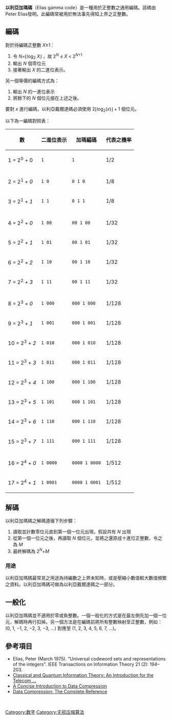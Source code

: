 {{多個問題|
{{dead end|time=2015-06-29T18:24:15+00:00}}
{{Notability Unreferenced |time=2015-07-29T21:34:02+00:00}}
}}
{{TA
|G1=IT
|G2=通訊學
|G3=Math
}}
'''以利亞加瑪碼'''（Elias gamma code）是一種用於正整數之通用編碼。該碼由Peter Elias發明。此編碼常被用於無法事先得知上界之正整數。

== 編碼 ==
對於待編碼正整數 ''X''≥1：
# 令 ''N''=⌊log<sub>2</sub> ''X''⌋ ，故 2<sup>''N''</sup> ≤ ''X'' < 2<sup>''N''+1</sup>
# 輸出 ''N'' 個零位元
# 接著輸出 ''X'' 的二進位表示。

另一個等價的編碼方式為：
# 輸出 ''N'' 的一進位表示
# 將餘下的 ''N'' 個位元接在上述之後。

要對 <math>x</math> 進行編碼，以利亞戴爾達碼必須使用 <math>2 \lfloor \log_2(x) \rfloor  + 1</math> 個位元。

以下為一編碼對照表：

{| class=wikitable
! 數 !! 二進位表示 !! 加瑪編碼 !! 代表之機率
|-
| 1 = 2<sup>0</sup> + 0 || <code>1</code> || <code>1</code> || 1/2
|-
|colspan=4|
|-
| 2 = 2<sup>1</sup> + ''0'' || <code>1 0</code> || <code>0 1 0</code> || 1/8
|-
| 3 = 2<sup>1</sup> + ''1'' || <code>1 1</code> || <code>0 1 1</code> || 1/8
|-
|colspan=4|
|-
| 4 = 2<sup>2</sup> + ''0'' || <code>1 00</code> || <code>00 1 00</code> || 1/32
|-
| 5 = 2<sup>2</sup> + ''1'' || <code>1 01</code> || <code>00 1 01</code> || 1/32
|-
| 6 = 2<sup>2</sup> + ''2'' || <code>1 10</code> || <code>00 1 10</code> || 1/32
|-
| 7 = 2<sup>2</sup> + ''3'' || <code>1 11</code> || <code>00 1 11</code> || 1/32
|-
|colspan=4|
|-
| 8 = 2<sup>3</sup> + ''0'' || <code>1 000</code> || <code>000 1 000</code> || 1/128
|-
| 9 = 2<sup>3</sup> + ''1'' || <code>1 001</code> || <code>000 1 001</code> || 1/128
|-
| 10 = 2<sup>3</sup> + ''2'' || <code>1 010</code> || <code>000 1 010</code> || 1/128
|-
| 11 = 2<sup>3</sup> + ''3'' || <code>1 011</code> || <code>000 1 011</code> || 1/128
|-
| 12 = 2<sup>3</sup> + ''4'' || <code>1 100</code> || <code>000 1 100</code> || 1/128
|-
| 13 = 2<sup>3</sup> + ''5'' || <code>1 101</code> || <code>000 1 101</code> || 1/128
|-
| 14 = 2<sup>3</sup> + ''6'' || <code>1 110</code> || <code>000 1 110</code> || 1/128
|-
| 15 = 2<sup>3</sup> + ''7'' || <code>1 111</code> || <code>000 1 111</code> || 1/128
|-
|colspan=4|
|-
| 16 = 2<sup>4</sup> + ''0'' || <code>1 0000</code> || <code>0000 1 0000</code> || 1/512
|-
| 17 = 2<sup>4</sup> + ''1'' || <code>1 0001</code> || <code>0000 1 0001</code> || 1/512
|}

== 解碼 ==
以利亞加瑪碼之解碼遵循下列步驟：
# 讀取並計數零位元直到第一個一位元出現，假設共有 ''N'' 出現
# 從第一個一位元之後，再讀取 ''N'' 個位元，並將之還原成十進位正整數，令之為 ''M''
# 最終解碼為 2<sup>''N''</sup>+''M''

=== 用途 ===
以利亞加瑪碼最常見之用途為待編數之上界未知時，或是壓縮小數值較大數值頻繁之資料。以利亞加瑪碼可做為以利亞戴爾達碼之一部分。

== 一般化 ==
以利亞加瑪碼並不適用於零或負整數。一個一般化的方式是在最左側先加一個一位元，解碼時再行扣掉。另一個方法是在編碼前將所有整數映射至正整數，例如：(0, 1, −1, 2, −2, 3, −3, ...) 對應至 (1, 2, 3, 4, 5, 6, 7, ...)。

== 參考項目 ==
*Elias, Peter (March 1975). "Universal codeword sets and representations of the integers". IEEE Transactions on Information Theory 21 (2): 194–203.
*[https://books.google.com.tw/books?id=m1u2eo5WweYC&pg=PA181&dq=Elias+gamma+code&hl=zh-TW&sa=X&ei=piWZVbxNhLGYBdvKttAI&ved=0CC0Q6AEwAg#v=onepage&q=Elias%20gamma%20code&f=false Classical and Quantum Information Theory: An Introduction for the Telecom ...]{{Wayback|url=https://books.google.com.tw/books?id=m1u2eo5WweYC&pg=PA181&dq=Elias+gamma+code&hl=zh-TW&sa=X&ei=piWZVbxNhLGYBdvKttAI&ved=0CC0Q6AEwAg#v=onepage&q=Elias%20gamma%20code&f=false |date=20150706075250 }}
*[https://books.google.com.tw/books?id=mnpeizY0btYC&pg=PA31&dq=Elias+gamma+code&hl=zh-TW&sa=X&ei=piWZVbxNhLGYBdvKttAI&ved=0CDUQ6AEwAw#v=onepage&q=Elias%20gamma%20code&f=false A Concise Introduction to Data Compression]{{Wayback|url=https://books.google.com.tw/books?id=mnpeizY0btYC&pg=PA31&dq=Elias+gamma+code&hl=zh-TW&sa=X&ei=piWZVbxNhLGYBdvKttAI&ved=0CDUQ6AEwAw#v=onepage&q=Elias%20gamma%20code&f=false |date=20150706110455 }}
*[https://books.google.com.tw/books?id=ujnQogzx_2EC&pg=PA761&dq=Elias+gamma+code&hl=zh-TW&sa=X&ei=piWZVbxNhLGYBdvKttAI&ved=0CB0Q6AEwAA#v=onepage&q=Elias%20gamma%20code&f=false Data Compression: The Complete Reference]{{Wayback|url=https://books.google.com.tw/books?id=ujnQogzx_2EC&pg=PA761&dq=Elias+gamma+code&hl=zh-TW&sa=X&ei=piWZVbxNhLGYBdvKttAI&ved=0CB0Q6AEwAA#v=onepage&q=Elias%20gamma%20code&f=false |date=20150706070708 }}
<br/>
{{压缩方法}}
[[Category:数字|Category:数字]]
[[Category:无损压缩算法|Category:无损压缩算法]]